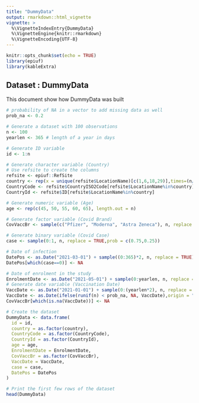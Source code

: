 ```yaml
---
title: "DummyData"
output: rmarkdown::html_vignette
vignette: >
  %\VignetteIndexEntry{DummyData}
  %\VignetteEngine{knitr::rmarkdown}
  %\VignetteEncoding{UTF-8}
---
```


```r
knitr::opts_chunk$set(echo = TRUE)
library(epiuf)
library(kableExtra)

```

## Dataset : DummyData 

This document show how DummyData was built
```r

# probability of NA in a vector to add missing data as well
prob_na <- 0.2 

# Generate a dataset with 100 observations
n <- 100
yearlen <- 365 # length of a year in days

# Generate ID variable
id <- 1:n

# Generate character variable (Country)
# Use refsite to create the columns 
refsite <- epiuf::RefSite
country <- rep(x = unique(refsite$LocationName)[c(1,6,18,29)],times=(n/4))
CountryCode <- refsite$CountryISO2Code[refsite$LocationName%in%country]
CountryId <- refsite$ID[refsite$LocationName%in%country]

# Generate numeric variable (Age)
age <- rep(c(45, 50, 55, 60, 65), length.out = n)

# Generate factor variable (Covid Brand)
CovVaccBr <- sample(c("Pfizer", "Moderna", "Astra Zeneca"), n, replace = TRUE)

# Generate binary variable (Covid Case)
case <- sample(0:1, n, replace = TRUE,prob = c(0.75,0.25))

# Date of infection 
DatePos <- as.Date("2021-03-01") + sample((0:365)*2, n, replace = TRUE)
DatePos[which(case==0)] <- NA

# Date of enrolment in the study
EnrolmentDate <- as.Date("2021-05-01") + sample(0:yearlen, n, replace = TRUE)
# Generate date variable (Vaccination Date)
VaccDate <- as.Date("2021-01-01") + sample(0:(yearlen*2), n, replace = TRUE)
VaccDate <- as.Date(ifelse(runif(n) < prob_na, NA, VaccDate),origin = "1970-01-01")
CovVaccBr[which(is.na(VaccDate))] <- NA

# Create the dataset
DummyData <- data.frame(
  id = id,
  country = as.factor(country),
  CountryCode = as.factor(CountryCode),
  CountryId = as.factor(CountryId),
  age = age,
  EnrolmentDate = EnrolmentDate,
  CovVaccBr = as.factor(CovVaccBr),
  VaccDate = VaccDate,
  case = case,
  DatePos = DatePos
)

# Print the first few rows of the dataset
head(DummyData)


```




